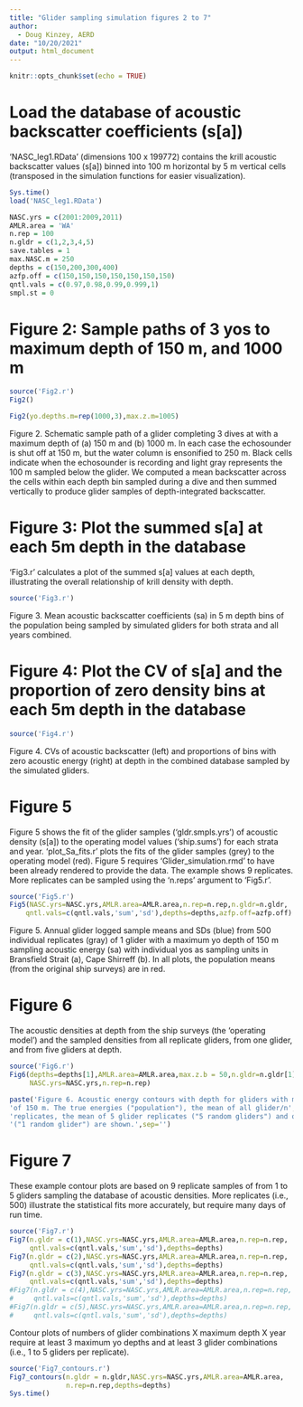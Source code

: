 ---
title: "Glider sampling simulation figures 2 to 7"
author:
  - Doug Kinzey, AERD
date: "10/20/2021"
output: html_document
---

```{r setup, include=FALSE}
knitr::opts_chunk$set(echo = TRUE)
```

# Load the database of acoustic backscatter coefficients (s[a])
'NASC_leg1.RData' (dimensions 100 x 199772) contains the krill acoustic backscatter values (s[a]) binned into 100 m horizontal by 5 m vertical cells  (transposed in the simulation functions for easier visualization).

```{r load_data}
Sys.time()
load('NASC_leg1.RData')
```

```{r}
NASC.yrs = c(2001:2009,2011)
AMLR.area = 'WA'
n.rep = 100
n.gldr = c(1,2,3,4,5)
save.tables = 1
max.NASC.m = 250
depths = c(150,200,300,400)
azfp.off = c(150,150,150,150,150,150,150) 
qntl.vals = c(0.97,0.98,0.99,0.999,1)
smpl.st = 0
```

# Figure 2: Sample paths of 3 yos to maximum depth of 150 m, and 1000 m
```{r f2, ,fig.width=7,fig.height=7, fig.show="hold", out.width="50%"}
source('Fig2.r')
Fig2()

Fig2(yo.depths.m=rep(1000,3),max.z.m=1005)
```

Figure 2. Schematic sample path of a glider completing 3 dives at with a maximum depth of (a) 150 m and (b) 1000 m. In each case the echosounder is shut off at 150 m, but the water column is ensonified to 250 m. Black cells indicate when the echosounder is recording and light gray represents the 100 m sampled below the glider. We computed a mean backscatter across the cells within each depth bin sampled during a dive and then summed vertically to produce glider samples of depth-integrated backscatter.

# Figure 3: Plot the summed s[a] at each 5m depth in the database

'Fig3.r' calculates a plot of the summed s[a] values at each depth, illustrating the overall relationship of krill density with depth.
```{r fig3, fig.width=3.5,fig.height=4}
source('Fig3.r')
```

Figure 3. Mean acoustic backscatter coefficients (sa) in 5 m depth bins of the population being sampled by simulated gliders for both strata and all years combined.

# Figure 4: Plot the CV of s[a]  and the proportion of zero density bins at each 5m depth in the database
```{r fig4, fig.width=7,fig.height=7, fig.show="hold", out.width="50%"}
source('Fig4.r')
```

Figure 4. CVs of acoustic backscatter (left) and proportions of bins with zero acoustic energy (right) at depth in the combined database sampled by the simulated gliders.

# Figure 5

Figure 5 shows the fit of the glider samples ('gldr.smpls.yrs') of acoustic density (s[a]) to the operating model values ('ship.sums') for each strata and year. 'plot_Sa_fits.r' plots the fits of the glider samples (grey) to the operating model (red). Figure 5 requires 'Glider_simulation.rmd' to have been already rendered to provide the data. The example shows 9 replicates. More replicates can be sampled using the 'n.reps' argument to 'Fig5.r'.

```{r Fig5, ,fig.width=7,fig.height=7, fig.show="hold", out.width="50%"}
source('Fig5.r')
Fig5(NASC.yrs=NASC.yrs,AMLR.area=AMLR.area,n.rep=n.rep,n.gldr=n.gldr,
    qntl.vals=c(qntl.vals,'sum','sd'),depths=depths,azfp.off=azfp.off)
```

Figure 5. Annual glider logged sample means and SDs (blue) from 500 individual replicates (gray) of 1 glider with a maximum yo depth of 150 m sampling acoustic energy (sa) with individual yos as sampling units in Bransfield Strait (a), Cape Shirreff (b). In all plots, the population means (from the original ship surveys) are in red.

# Figure 6

The acoustic densities at depth from the ship surveys (the 'operating model') and the sampled densities from all replicate gliders, from one glider, and from five gliders at depth.

```{r fig6, fig.width=7,fig.height=7, fig.show="hold", out.width="50%"}
source('Fig6.r')
Fig6(depths=depths[1],AMLR.area=AMLR.area,max.z.b = 50,n.gldr=n.gldr[1],
     NASC.yrs=NASC.yrs,n.rep=n.rep)
```
```{r fig6 caption, }
paste('Figure 6. Acoustic energy contours with depth for gliders with maximum yo depths/n',
'of 150 m. The true energies ("population"), the mean of all glider/n',
'replicates, the mean of 5 glider replicates ("5 random gliders") and one glider/n',
'("1 random glider") are shown.',sep='')
```

# Figure 7

These example contour plots are based on 9 replicate samples of from 1 to 5 gliders sampling the database of acoustic densities. More replicates (i.e., 500) illustrate the statistical fits more accurately, but require many days of run time.

```{r fig7, fig.width=7,fig.height=7, fig.show="hold", out.width="50%"}
source('Fig7.r')
Fig7(n.gldr = c(1),NASC.yrs=NASC.yrs,AMLR.area=AMLR.area,n.rep=n.rep,
     qntl.vals=c(qntl.vals,'sum','sd'),depths=depths)
Fig7(n.gldr = c(2),NASC.yrs=NASC.yrs,AMLR.area=AMLR.area,n.rep=n.rep,
     qntl.vals=c(qntl.vals,'sum','sd'),depths=depths)
Fig7(n.gldr = c(3),NASC.yrs=NASC.yrs,AMLR.area=AMLR.area,n.rep=n.rep,
     qntl.vals=c(qntl.vals,'sum','sd'),depths=depths)
#Fig7(n.gldr = c(4),NASC.yrs=NASC.yrs,AMLR.area=AMLR.area,n.rep=n.rep,
#     qntl.vals=c(qntl.vals,'sum','sd'),depths=depths)
#Fig7(n.gldr = c(5),NASC.yrs=NASC.yrs,AMLR.area=AMLR.area,n.rep=n.rep,
#     qntl.vals=c(qntl.vals,'sum','sd'),depths=depths)
```

Contour plots of numbers of glider combinations X maximum depth X year require at least 3 maximum yo depths and at least 3 glider combinations (i.e., 1 to 5 gliders per replicate).

```{r fig7_contours, fig.width=7,fig.height=7, fig.show="hold", out.width="50%"}
source('Fig7_contours.r')
Fig7_contours(n.gldr = n.gldr,NASC.yrs=NASC.yrs,AMLR.area=AMLR.area,
              n.rep=n.rep,depths=depths)
Sys.time()
```
